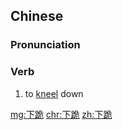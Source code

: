 ==Chinese==
{{zh-forms}}

===Pronunciation===
{{zh-pron
|m=xiàguì
|c=haa6 gwai6
|mn=hā-kūi
|cat=v
}}

===Verb===
{{zh-verb}}
# to [[kneel]] down

[[mg:下跪]]
[[chr:下跪]]
[[zh:下跪]]